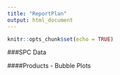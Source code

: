 ```yaml
---
title: "ReportPlan"
output: html_document
---
```


```r
knitr::opts_chunk$set(echo = TRUE)
```

###SPC Data

####Products
- Bubble Plots 


```r

```


